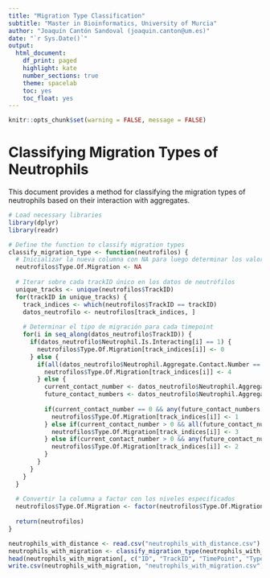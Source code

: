 ---
title: "Migration Type Classification"
subtitle: "Master in Bioinformatics, University of Murcia"
author: "Joaquín Cantón Sandoval (joaquin.canton@um.es)"
date: "`r Sys.Date()`"
output:
  html_document:
    df_print: paged
    highlight: kate
    number_sections: true
    theme: spacelab
    toc: yes
    toc_float: yes
---

```{r setup, include=FALSE} 
knitr::opts_chunk$set(warning = FALSE, message = FALSE) 
```

# Classifying Migration Types of Neutrophils

This document provides a method for classifying the migration types of neutrophils based on their interaction with aggregates.

```{r}
# Load necessary libraries
library(dplyr)
library(readr)

# Define the function to classify migration types
classify_migration_type <- function(neutrofilos) {
  # Inicializar la nueva columna con NA para luego determinar los valores correctos
  neutrofilos$Type.Of.Migration <- NA
  
  # Iterar sobre cada trackID único en los datos de neutrófilos
  unique_tracks <- unique(neutrofilos$TrackID)
  for(trackID in unique_tracks) {
    track_indices <- which(neutrofilos$TrackID == trackID)
    datos_neutrofilo <- neutrofilos[track_indices, ]
    
    # Determinar el tipo de migración para cada timepoint
    for(i in seq_along(datos_neutrofilo$TrackID)) {
      if(datos_neutrofilo$Neutrophil.Is.Interacting[i] == 1) {
        neutrofilos$Type.Of.Migration[track_indices[i]] <- 0
      } else {
        if(all(datos_neutrofilo$Neutrophil.Aggregate.Contact.Number == 0)) {
          neutrofilos$Type.Of.Migration[track_indices[i]] <- 4
        } else {
          current_contact_number <- datos_neutrofilo$Neutrophil.Aggregate.Contact.Number[i]
          future_contact_numbers <- datos_neutrofilo$Neutrophil.Aggregate.Contact.Number[i:length(datos_neutrofilo$Neutrophil.Aggregate.Contact.Number)]
          
          if(current_contact_number == 0 && any(future_contact_numbers > 0)) {
            neutrofilos$Type.Of.Migration[track_indices[i]] <- 1
          } else if(current_contact_number > 0 && all(future_contact_numbers == current_contact_number)) {
            neutrofilos$Type.Of.Migration[track_indices[i]] <- 3
          } else if(current_contact_number > 0 && any(future_contact_numbers > current_contact_number)) {
            neutrofilos$Type.Of.Migration[track_indices[i]] <- 2
          }
        }
      }
    }
  }
  
  # Convertir la columna a factor con los niveles especificados
  neutrofilos$Type.Of.Migration <- factor(neutrofilos$Type.Of.Migration, levels = c(0, 1, 2, 3, 4))
  
  return(neutrofilos)
}

neutrophils_with_distance <- read.csv("neutrophils_with_distance.csv")
neutrophils_with_migration <- classify_migration_type(neutrophils_with_distance)
head(neutrophils_with_migration[, c("ID", "TrackID", "TimePoint", "Type.Of.Migration")])
write.csv(neutrophils_with_migration, "neutrophils_with_migration.csv")
```


